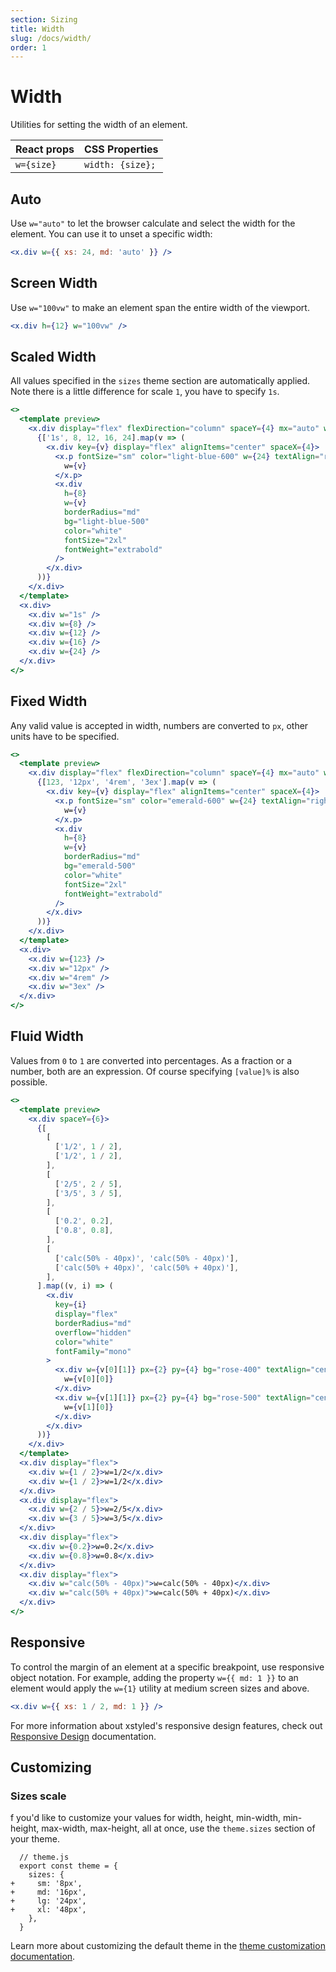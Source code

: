 ```yaml
---
section: Sizing
title: Width
slug: /docs/width/
order: 1
---
```


# Width

Utilities for setting the width of an element.

<carbon-ad />

| React props | CSS Properties   |
| ----------- | ---------------- |
| `w={size}`  | `width: {size};` |

## Auto

Use `w="auto"` to let the browser calculate and select the width for the element. You can use it to unset a specific width:

```jsx
<x.div w={{ xs: 24, md: 'auto' }} />
```

## Screen Width

Use `w="100vw"` to make an element span the entire width of the viewport.

```jsx
<x.div h={12} w="100vw" />
```

## Scaled Width

All values specified in the `sizes` theme section are automatically applied. Note there is a little difference for scale `1`, you have to specify `1s`.

```jsx preview color=light-blue
<>
  <template preview>
    <x.div display="flex" flexDirection="column" spaceY={4} mx="auto" w={64}>
      {['1s', 8, 12, 16, 24].map(v => (
        <x.div key={v} display="flex" alignItems="center" spaceX={4}>
          <x.p fontSize="sm" color="light-blue-600" w={24} textAlign="right">
            w={v}
          </x.p>
          <x.div
            h={8}
            w={v}
            borderRadius="md"
            bg="light-blue-500"
            color="white"
            fontSize="2xl"
            fontWeight="extrabold"
          />
        </x.div>
      ))}
    </x.div>
  </template>
  <x.div>
    <x.div w="1s" />
    <x.div w={8} />
    <x.div w={12} />
    <x.div w={16} />
    <x.div w={24} />
  </x.div>
</>
```

## Fixed Width

Any valid value is accepted in width, numbers are converted to `px`, other units have to be specified.

```jsx preview color=emerald
<>
  <template preview>
    <x.div display="flex" flexDirection="column" spaceY={4} mx="auto" w={64}>
      {[123, '12px', '4rem', '3ex'].map(v => (
        <x.div key={v} display="flex" alignItems="center" spaceX={4}>
          <x.p fontSize="sm" color="emerald-600" w={24} textAlign="right">
            w={v}
          </x.p>
          <x.div
            h={8}
            w={v}
            borderRadius="md"
            bg="emerald-500"
            color="white"
            fontSize="2xl"
            fontWeight="extrabold"
          />
        </x.div>
      ))}
    </x.div>
  </template>
  <x.div>
    <x.div w={123} />
    <x.div w="12px" />
    <x.div w="4rem" />
    <x.div w="3ex" />
  </x.div>
</>
```

## Fluid Width

Values from `0` to `1` are converted into percentages. As a fraction or a number, both are an expression. Of course specifying `[value]%` is also possible.

```jsx preview color=rose
<>
  <template preview>
    <x.div spaceY={6}>
      {[
        [
          ['1/2', 1 / 2],
          ['1/2', 1 / 2],
        ],
        [
          ['2/5', 2 / 5],
          ['3/5', 3 / 5],
        ],
        [
          ['0.2', 0.2],
          ['0.8', 0.8],
        ],
        [
          ['calc(50% - 40px)', 'calc(50% - 40px)'],
          ['calc(50% + 40px)', 'calc(50% + 40px)'],
        ],
      ].map((v, i) => (
        <x.div
          key={i}
          display="flex"
          borderRadius="md"
          overflow="hidden"
          color="white"
          fontFamily="mono"
        >
          <x.div w={v[0][1]} px={2} py={4} bg="rose-400" textAlign="center">
            w={v[0][0]}
          </x.div>
          <x.div w={v[1][1]} px={2} py={4} bg="rose-500" textAlign="center">
            w={v[1][0]}
          </x.div>
        </x.div>
      ))}
    </x.div>
  </template>
  <x.div display="flex">
    <x.div w={1 / 2}>w=1/2</x.div>
    <x.div w={1 / 2}>w=1/2</x.div>
  </x.div>
  <x.div display="flex">
    <x.div w={2 / 5}>w=2/5</x.div>
    <x.div w={3 / 5}>w=3/5</x.div>
  </x.div>
  <x.div display="flex">
    <x.div w={0.2}>w=0.2</x.div>
    <x.div w={0.8}>w=0.8</x.div>
  </x.div>
  <x.div display="flex">
    <x.div w="calc(50% - 40px)">w=calc(50% - 40px)</x.div>
    <x.div w="calc(50% + 40px)">w=calc(50% + 40px)</x.div>
  </x.div>
</>
```

## Responsive

To control the margin of an element at a specific breakpoint, use responsive object notation. For example, adding the property `w={{ md: 1 }}` to an element would apply the `w={1}` utility at medium screen sizes and above.

```jsx
<x.div w={{ xs: 1 / 2, md: 1 }} />
```

For more information about xstyled's responsive design features, check out [Responsive Design](/docs/responsive-design/) documentation.

## Customizing

### Sizes scale

f you'd like to customize your values for width, height, min-width, min-height, max-width, max-height, all at once, use the `theme.sizes` section of your theme.

```diffjs
  // theme.js
  export const theme = {
    sizes: {
+     sm: '8px',
+     md: '16px',
+     lg: '24px',
+     xl: '48px',
    },
  }
```

Learn more about customizing the default theme in the [theme customization documentation](/docs/theme/).
